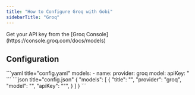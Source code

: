 ```yaml
---
title: "How to Configure Groq with Gobi"
sidebarTitle: "Groq"
---
```


<Info>
  Get your API key from the [Groq Console](https://console.groq.com/docs/models)
</Info>

## Configuration

<Tabs>
  <Tab title="YAML">
  ```yaml title="config.yaml"
  models:
    - name: <MODEL_NAME>
      provider: groq
      model: <MODEL_ID>
      apiKey: <YOUR_GROQ_API_KEY>"
  ```
  </Tab>
  <Tab title="JSON (Deprecated)">
  ```json title="config.json"
  {
    "models": [
      {
        "title": "<MODEL_NAME>",
        "provider": "groq",
        "model": "<MODEL_ID>",
        "apiKey": "<YOUR_GROQ_API_KEY>"",
      }
    ]
  }
  ```
  </Tab>
</Tabs>